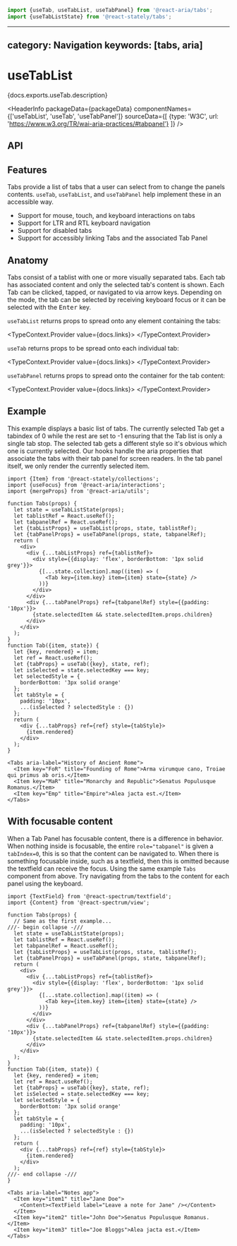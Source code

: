 <!-- Copyright 2020 Adobe. All rights reserved.
This file is licensed to you under the Apache License, Version 2.0 (the "License");
you may not use this file except in compliance with the License. You may obtain a copy
of the License at http://www.apache.org/licenses/LICENSE-2.0
Unless required by applicable law or agreed to in writing, software distributed under
the License is distributed on an "AS IS" BASIS, WITHOUT WARRANTIES OR REPRESENTATIONS
OF ANY KIND, either express or implied. See the License for the specific language
governing permissions and limitations under the License. -->



```jsx import
import {useTab, useTabList, useTabPanel} from '@react-aria/tabs';
import {useTabListState} from '@react-stately/tabs';
```

---
category: Navigation
keywords: [tabs, aria]
---

# useTabList

<p>{docs.exports.useTab.description}</p>

<HeaderInfo
  packageData={packageData}
  componentNames={['useTabList', 'useTab', 'useTabPanel']}
  sourceData={[
    {type: 'W3C', url: 'https://www.w3.org/TR/wai-aria-practices/#tabpanel'}
  ]} />

## API

<FunctionAPI function={docs.exports.useTabList} links={docs.links} />
<FunctionAPI function={docs.exports.useTab} links={docs.links} />
<FunctionAPI function={docs.exports.useTabPanel} links={docs.links} />

## Features

Tabs provide a list of tabs that a user can select from to change the panels contents. `useTab`, `useTabList`, and `useTabPanel` help implement these in an accessible way.

* Support for mouse, touch, and keyboard interactions on tabs
* Support for LTR and RTL keyboard navigation
* Support for disabled tabs
* Support for accessibly linking Tabs and the associated Tab Panel


## Anatomy

<Anatomy />

Tabs consist of a tablist with one or more visually separated tabs. Each tab has associated content and only the selected tab's content is shown.
Each Tab can be clicked, tapped, or navigated to via arrow keys. Depending on the mode, the tab can be selected by receiving keyboard focus or it can be selected with the <kbd>Enter</kbd> key.

`useTabList` returns props to spread onto any element containing the tabs:

<TypeContext.Provider value={docs.links}>
  <InterfaceType properties={docs.links[docs.exports.useTabList.return.id].properties} />
</TypeContext.Provider>

`useTab` returns props to be spread onto each individual tab:

<TypeContext.Provider value={docs.links}>
  <InterfaceType properties={docs.links[docs.exports.useTab.return.id].properties} />
</TypeContext.Provider>

`useTabPanel` returns props to spread onto the container for the tab content:

<TypeContext.Provider value={docs.links}>
  <InterfaceType properties={docs.links[docs.exports.useTabPanel.return.id].properties} />
</TypeContext.Provider>

## Example

This example displays a basic list of tabs. The currently selected Tab get a tabindex of 0 while the rest are set to -1 ensuring that the Tab list is only a single tab stop. The selected tab gets a different style so it's obvious which one is currently selected. Our hooks handle the aria properties that associate the tabs with their tab panel for screen readers. In the tab panel itself, we only render the currently selected item.

```tsx example
import {Item} from '@react-stately/collections';
import {useFocus} from '@react-aria/interactions';
import {mergeProps} from '@react-aria/utils';

function Tabs(props) {
  let state = useTabListState(props);
  let tablistRef = React.useRef();
  let tabpanelRef = React.useRef();
  let {tabListProps} = useTabList(props, state, tablistRef);
  let {tabPanelProps} = useTabPanel(props, state, tabpanelRef);
  return (
    <div>
      <div {...tabListProps} ref={tablistRef}>
        <div style={{display: 'flex', borderBottom: '1px solid grey'}}>
          {[...state.collection].map((item) => (
            <Tab key={item.key} item={item} state={state} />
          ))}
        </div>
      </div>
      <div {...tabPanelProps} ref={tabpanelRef} style={{padding: '10px'}}>
        {state.selectedItem && state.selectedItem.props.children}
      </div>
    </div>
  );
}
function Tab({item, state}) {
  let {key, rendered} = item;
  let ref = React.useRef();
  let {tabProps} = useTab({key}, state, ref);
  let isSelected = state.selectedKey === key;
  let selectedStyle = {
    borderBottom: '3px solid orange'
  };
  let tabStyle = {
    padding: '10px',
    ...(isSelected ? selectedStyle : {})
  };
  return (
    <div {...tabProps} ref={ref} style={tabStyle}>
      {item.rendered}
    </div>
  );
}

<Tabs aria-label="History of Ancient Rome">
  <Item key="FoR" title="Founding of Rome">Arma virumque cano, Troiae qui primus ab oris.</Item>
  <Item key="MaR" title="Monarchy and Republic">Senatus Populusque Romanus.</Item>
  <Item key="Emp" title="Empire">Alea jacta est.</Item>
</Tabs>
```

## With focusable content

When a Tab Panel has focusable content, there is a difference in behavior. When nothing inside is focusable, the entire `role="tabpanel"` is given a `tabIndex=0`, this is so that the content can be navigated to. When there is something focusable inside, such as a textfield, then this is omitted because the textfield can receive the focus.
Using the same example `Tabs` component from above. Try navigating from the tabs to the content for each panel using the keyboard.

```tsx example
import {TextField} from '@react-spectrum/textfield';
import {Content} from '@react-spectrum/view';

function Tabs(props) {
  // Same as the first example...
///- begin collapse -///
  let state = useTabListState(props);
  let tablistRef = React.useRef();
  let tabpanelRef = React.useRef();
  let {tabListProps} = useTabList(props, state, tablistRef);
  let {tabPanelProps} = useTabPanel(props, state, tabpanelRef);
  return (
    <div>
      <div {...tabListProps} ref={tablistRef}>
        <div style={{display: 'flex', borderBottom: '1px solid grey'}}>
          {[...state.collection].map((item) => (
            <Tab key={item.key} item={item} state={state} />
          ))}
        </div>
      </div>
      <div {...tabPanelProps} ref={tabpanelRef} style={{padding: '10px'}}>
        {state.selectedItem && state.selectedItem.props.children}
      </div>
    </div>
  );
}
function Tab({item, state}) {
  let {key, rendered} = item;
  let ref = React.useRef();
  let {tabProps} = useTab({key}, state, ref);
  let isSelected = state.selectedKey === key;
  let selectedStyle = {
    borderBottom: '3px solid orange'
  };
  let tabStyle = {
    padding: '10px',
    ...(isSelected ? selectedStyle : {})
  };
  return (
    <div {...tabProps} ref={ref} style={tabStyle}>
      {item.rendered}
    </div>
  );
///- end collapse -///
}

<Tabs aria-label="Notes app">
  <Item key="item1" title="Jane Doe">
    <Content><TextField label="Leave a note for Jane" /></Content>
  </Item>
  <Item key="item2" title="John Doe">Senatus Populusque Romanus.</Item>
  <Item key="item3" title="Joe Bloggs">Alea jacta est.</Item>
</Tabs>
```
